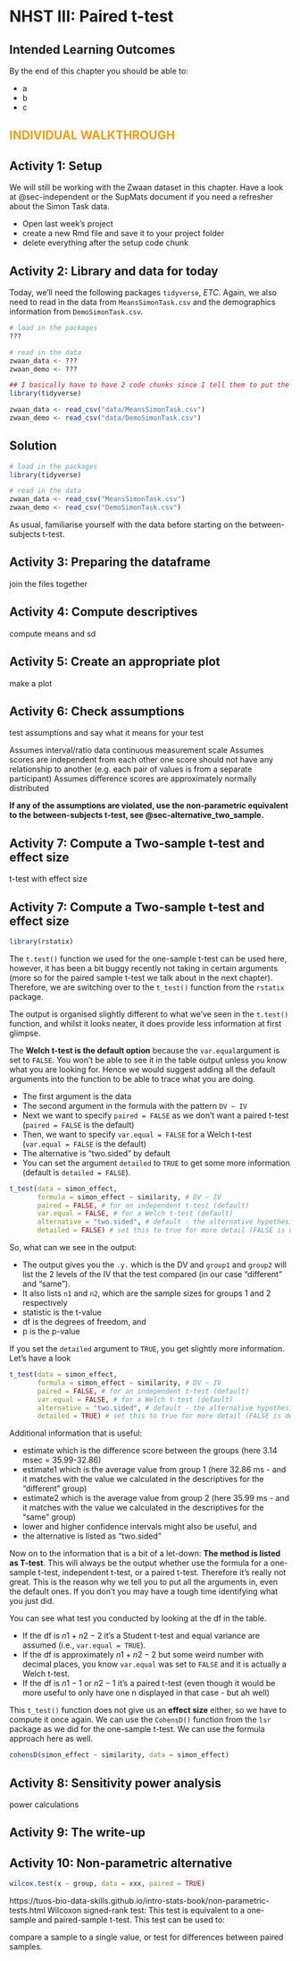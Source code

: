 # NHST III: Paired t-test {#sec-within}

## Intended Learning Outcomes {.unnumbered}

By the end of this chapter you should be able to:

-   a
-   b
-   c


## [Individual Walkthrough]{style="color: #F39C12; text-transform: uppercase;"} {.unnumbered}

## Activity 1: Setup

We will still be working with the Zwaan dataset in this chapter. Have a look at @sec-independent or the SupMats document if you need a refresher about the Simon Task data.

* Open last week's project
* create a new Rmd file and save it to your project folder
* delete everything after the setup code chunk 



## Activity 2: Library and data for today

Today, we'll need the following packages `tidyverse`, *ETC*. Again, we also need to read in the data from `MeansSimonTask.csv` and the demographics information from `DemoSimonTask.csv`.


```r
# load in the packages
???

# read in the data
zwaan_data <- ???
zwaan_demo <- ???
```


```r
## I basically have to have 2 code chunks since I tell them to put the data files next to the project, and mine are in a separate folder called data - unless I'll turn this into a fixed path
library(tidyverse)

zwaan_data <- read_csv("data/MeansSimonTask.csv")
zwaan_demo <- read_csv("data/DemoSimonTask.csv")
```




::: {.callout-caution collapse="true" icon="false"} 

## Solution 

```r
# load in the packages
library(tidyverse)

# read in the data
zwaan_data <- read_csv("MeansSimonTask.csv")
zwaan_demo <- read_csv("DemoSimonTask.csv")
```

:::


As usual, familiarise yourself with the data before starting on the between-subjects t-test.


## Activity 3: Preparing the dataframe

join the files together

## Activity 4: Compute descriptives

compute means and sd

## Activity 5: Create an appropriate plot

make a plot


## Activity 6: Check assumptions

test assumptions and say what it means for your test


Assumes interval/ratio data
 continuous measurement scale
 Assumes scores are independent from each other
 one score should not have any relationship to another (e.g. each pair of values is from a separate participant)
 Assumes difference scores are approximately normally distributed



**If any of the assumptions are violated, use the non-parametric equivalent to the between-subjects t-test, see @sec-alternative_two_sample.**

## Activity 7: Compute a Two-sample t-test and effect size
t-test with effect size


## Activity 7: Compute a Two-sample t-test and effect size

```r
library(rstatix)
```

The `t.test()` function we used for the one-sample t-test can be used here, however, it has been a bit buggy recently not taking in certain arguments (more so for the paired sample t-test we talk about in the next chapter). Therefore, we are switching over to the `t_test()` function from the `rstatix` package.

The output is organised slightly different to what we've seen in the `t.test()` function, and whilst it looks neater, it does provide less information at first glimpse.

The **Welch t-test is the default option** because the `var.equal`argument is set to `FALSE`. You won't be able to see it in the table output unless you know what you are looking for. Hence we would suggest adding all the default arguments into the function to be able to trace what you are doing.

* The first argument is the data
* The second argument in the formula with the pattern `DV ~ IV`
* Next we want to specify `paired = FALSE` as we don't want a paired t-test (`paired = FALSE` is the default)
* Then, we want to specify `var.equal = FALSE` for a Welch t-test (`var.equal = FALSE` is the default)
* The alternative is "two.sided" by default
* You can set the argument `detailed` to `TRUE` to get some more information (default is `detailed = FALSE`).



```r
t_test(data = simon_effect, 
       formula = simon_effect ~ similarity, # DV ~ IV
       paired = FALSE, # for an independent t-test (default)
       var.equal = FALSE, # for a Welch t-test (default)
       alternative = "two.sided", # default - the alternative hypothesis is non-directional
       detailed = FALSE) # set this to true for more detail (FALSE is default)
```

So, what can we see in the output:

* The output gives you the `.y.` which is the DV and `group1` and `group2` will list the 2 levels of the IV that the test compared (in our case "different" and "same").
* It also lists `n1` and `n2`, which are the sample sizes for groups 1 and 2 respectively
* statistic is the t-value
* df is the degrees of freedom, and
* p is the p-value

If you set the `detailed` argument to `TRUE`, you get slightly more information. Let's have a look

```r
t_test(data = simon_effect, 
       formula = simon_effect ~ similarity, # DV ~ IV
       paired = FALSE, # for an independent t-test (default)
       var.equal = FALSE, # for a Welch t-test (default)
       alternative = "two.sided", # default - the alternative hypothesis is tested in both directions
       detailed = TRUE) # set this to true for more detail (FALSE is default)
```

<p></p>
Additional information that is useful:

* estimate which is the difference score between the groups (here 3.14 msec = 35.99-32.86)
* estimate1 which is the average value from group 1 (here 32.86 ms - and it matches with the value we calculated in the descriptives for the "different" group)
* estimate2 which is the average value from group 2 (here 35.99 ms - and it matches with the value we calculated in the descriptives for the "same" group)
* lower and higher confidence intervals might also be useful, and
* the alternative is listed as "two.sided"


Now on to the information that is a bit of a let-down: **The method is listed as T-test**. This will always be the output whether use the formula for a one-sample t-test, independent t-test, or a paired t-test. Therefore it's really not great. This is the reason why we tell you to put all the arguments in, even the default ones. If you don't you may have a tough time identifying what you just did.

::: {.callout-tip}

You can see what test you conducted by looking at the df in the table. 

* If the df is $n1 + n2 - 2$ it's a Student t-test and equal variance are assumed (i.e., `var.equal = TRUE`). 
* If the df is approximately $n1 + n2 -2$ but some weird number with decimal places, you know `var.equal` was set to `FALSE` and it is actually a Welch t-test.
* If the df is $n1 - 1$ or $n2 - 1$ it's a paired t-test (even though it would be more useful to only have one n displayed in that case - but ah well)

:::

This `t_test()` function does not give us an **effect size** either, so we have to compute it once again. We can use the `CohensD()` function from the `lsr` package as we did for the one-sample t-test. We can use the formula approach here as well.

```r
cohensD(simon_effect ~ similarity, data = simon_effect)
```



## Activity 8: Sensitivity power analysis

power calculations


## Activity 9: The write-up




## Activity 10: Non-parametric alternative {#sec-alternative_two_sample}

```r
wilcox.test(x ~ group, data = xxx, paired = TRUE)
```

https://tuos-bio-data-skills.github.io/intro-stats-book/non-parametric-tests.html
Wilcoxon signed-rank test: This test is equivalent to a one-sample and paired-sample t-test. This test can be used to:

compare a sample to a single value, or
test for differences between paired samples.
